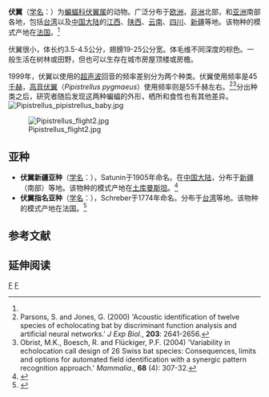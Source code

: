 {{Speciesbox
| status = LC
| status_system = iucn3.1
| status_ref = <ref name=iucn>{{IUCN2008 | assessors = Hutson, A.M., Spitzenberger, F., Aulagnier, S., Coroiu, I., Karataş, A., Juste, J., Paunovic, M., Palmeirim, J. & Benda, P. | year = 2004| id = 17317| title = Pipistrellus pipistrellus| downloaded = 2009-6-2}}</ref>
| image = Pipistrellus pipistrellus lateral.jpg
| genus = Pipistrellus
| species = pipistrellus
| authority = (Schreber, 1774)<ref name='id303'>{{cite web| url =http://www.bioinfo.cn/db05/BjdwSpecies.php?action=view&id=303| title =伏翼| work =《中国动物物种编目数据库》| publisher =中国科学院微生物研究所| author =中国科学院动物研究所| accessdate =2009-03-27| deadurl =yes| archiveurl =https://web.archive.org/web/20160305074815/http://www.bioinfo.cn/db05/BjdwSpecies.php?action=view&id=303| archivedate =2016-03-05}}</ref>
}}

'''伏翼'''（[[学名|学名]]：{{lang|la|''Pipistrellus pipistrellus''}}）为[[蝙蝠科|蝙蝠科]][[伏翼属|伏翼属]]的动物。广泛分布于[[欧洲|欧洲]]，[[非洲|非洲]]北部，和[[亚洲|亚洲]]南部各地，包括[[台湾|台湾]]以及[[中国大陆|中国大陆]]的[[江西|江西]]、[[陕西|陕西]]、[[云南|云南]]、[[四川|四川]]、[[新疆|新疆]]等地。该物种的模式产地在[[法国|法国]]。<ref name='id303'/>

伏翼很小，体长约3.5-4.5公分，翅膀19-25公分宽。体毛维不同深度的棕色。一般生活在树林或田野，但也可以生存在城市房屋顶楼或房檐。

1999年，伏翼以使用的[[超声波|超声波]]回音的频率差别分为两个种类。伏翼使用频率是45[[千赫|千赫]]，[[高音伏翼|高音伏翼]]（''Pipistrellus pygmaeus''）使用频率则是55千赫左右。<ref>Parsons, S. and Jones, G. (2000) 'Acoustic identification of twelve species of echolocating bat by discriminant function analysis and artificial neural networks.' ''J Exp Biol''., '''203''': 2641-2656.</ref><ref>Obrist, M.K., Boesch, R. and Flückiger, P.F. (2004) 'Variability in echolocation call design of 26 Swiss bat species: Consequences, limits and options for automated field identification with a synergic pattern recognition approach.' ''Mammalia''., '''68''' (4): 307-32.</ref>分出种类之后，研究者随后发现这两种蝙蝠的外形，栖所和食性也有其他差异。
[[Image:Pipistrellus_pipistrellus_baby.jpg|thumb]]

[[Image:Pipistrellus_flight2.jpg|thumb]]

==亚种==
*'''伏翼新疆亚种'''（[[学名|学名]]：{{lang|la|''Pipistrellus pipistrellus bactrianus''}}），Satunin于1905年命名。在[[中国大陆|中国大陆]]，分布于[[新疆|新疆]]（南部）等地。该物种的模式产地在[[土库曼斯坦|土库曼斯坦]]。<ref name='id304'>{{cite web| url =http://www.bioinfo.cn/db05/BjdwSpecies.php?action=view&id=304| title =伏翼新疆亚种| work =《中国动物物种编目数据库》| publisher =中国科学院微生物研究所| author =中国科学院动物研究所| accessdate =2009-03-27| deadurl =yes| archiveurl =https://web.archive.org/web/20160305064715/http://www.bioinfo.cn/db05/BjdwSpecies.php?action=view&id=304| archivedate =2016-03-05}}</ref>
*'''伏翼指名亚种'''（[[学名|学名]]：{{lang|la|''Pipistrellus pipistrellus pipistrellus''}}），Schreber于1774年命名。分布于[[台湾|台湾]]等地。该物种的模式产地在法国。<ref name='id305'>{{cite web| url =http://www.bioinfo.cn/db05/BjdwSpecies.php?action=view&id=305| title =伏翼指名亚种| work =《中国动物物种编目数据库》| publisher =中国科学院微生物研究所| author =中国科学院动物研究所| accessdate =2009-03-27| deadurl =yes| archiveurl =https://web.archive.org/web/20160305011643/http://www.bioinfo.cn/db05/BjdwSpecies.php?action=view&id=305| archivedate =2016-03-05}}</ref>

== 参考文献 ==
{{reflist}}

== 延伸阅读 ==
{{Wikisource further reading}}

{{Taxonbar|from=Q176901}}

[[Category:IUCN红色名录无危物种|F]]
[[Category:伏翼属|F]]